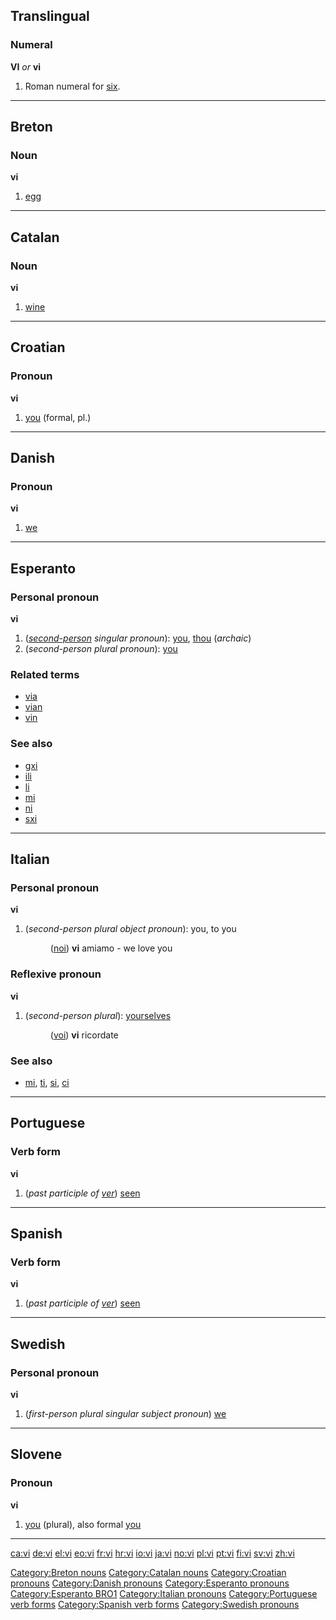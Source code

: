 {{See|Vi}}
==Translingual==
===Numeral===
'''VI''' ''or'' '''vi'''

#Roman numeral for [[six]].

----

==Breton==
===Noun===
'''vi'''

# [[egg]]

[[Category:Breton nouns]]

----

==Catalan==
===Noun===
'''vi'''

#[[wine]]

[[Category:Catalan nouns]]

----

==Croatian==

=== Pronoun ===
'''vi'''

#[[you]] (formal, pl.)

[[Category:Croatian pronouns]]

----

==Danish==

=== Pronoun ===
'''vi'''

#[[we]]

[[Category:Danish pronouns]]

----

==Esperanto==
===Personal pronoun===
'''vi''' 

#(''[[second-person]] singular pronoun''): [[you]], [[thou]] (''archaic'')
#(''second-person plural pronoun''): [[you]]

===Related terms===
*[[via#Esperanto|via]]
*[[vian]]
*[[vin#Esperanto|vin]]

===See also===
*[[gxi]]
*[[ili]]
*[[li]]
*[[mi]]
*[[ni]]
*[[sxi]]

[[Category:Esperanto pronouns]]
[[Category:Esperanto BRO1]]

----

==Italian==
===Personal pronoun===
'''vi'''

#(''second-person plural object pronoun''): you, to you
#:([[noi]]) '''vi''' amiamo - we love you

===Reflexive pronoun===
'''vi'''

#(''second-person plural''): [[yourselves]]
#:([[voi]]) '''vi''' ricordate

===See also===
*[[mi]], [[ti]], [[si]], [[ci]]
[[Category:Italian pronouns]]

----

==Portuguese==
===Verb form===
'''vi'''

#(''past participle of [[ver]]'') [[seen]]
[[Category:Portuguese verb forms]]

----

==Spanish==
===Verb form===
'''vi'''

#(''past participle of [[ver]]'') [[seen]]
[[Category:Spanish verb forms]]

----

==Swedish==
===Personal pronoun===
'''vi'''

#(''first-person plural singular subject pronoun'') [[we]]

[[Category:Swedish pronouns]]

----

==Slovene==
===Pronoun===
'''vi'''
# [[you]] (plural), also formal [[you]]

----

[[ca:vi]]
[[de:vi]]
[[el:vi]]
[[eo:vi]]
[[fr:vi]]
[[hr:vi]]
[[io:vi]]
[[ja:vi]]
[[no:vi]]
[[pl:vi]]
[[pt:vi]]
[[fi:vi]]
[[sv:vi]]
[[zh:vi]]